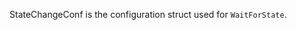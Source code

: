 <!-- Code generated from the comments of the StateChangeConf struct in common/state.go; DO NOT EDIT MANUALLY -->

StateChangeConf is the configuration struct used for `WaitForState`.

<!-- End of code generated from the comments of the StateChangeConf struct in common/state.go; -->

